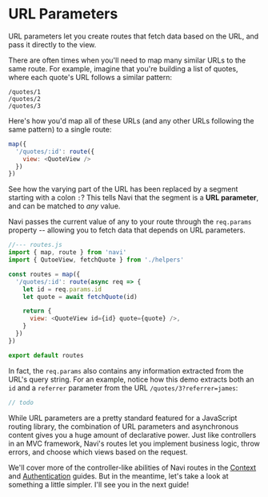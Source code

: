 
# URL Parameters

<Blurb>

URL parameters let you create routes that fetch data based on the URL, and pass it directly to the view.

</Blurb>

There are often times when you'll need to map many similar URLs to the same route. For example, imagine that you're building a list of quotes, where each quote's URL follows a similar pattern:

```text
/quotes/1
/quotes/2
/quotes/3
```

Here's how you'd map all of these URLs (and any other URLs following the same pattern) to a single route:

```js
map({
  '/quotes/:id': route({
    view: <QuoteView />
  })
})
```

See how the varying part of the URL has been replaced by a segment starting with a colon `:`? This tells Navi that the segment is a **URL parameter**, and can be matched to *any* value.

Navi passes the current value of any to your route through the `req.params` property -- allowing you to fetch data that depends on URL parameters.

```js
//--- routes.js
import { map, route } from 'navi'
import { QutoeView, fetchQuote } from './helpers'

const routes = map({
  '/quotes/:id': route(async req => {
    let id = req.params.id
    let quote = await fetchQuote(id)

    return {
      view: <QuoteView id={id} quote={quote} />,
    }
  })
})

export default routes
```

In fact, the `req.params` also contains any information extracted from the URL's query string. For an example, notice how this demo extracts both an `id` and a `referrer` parameter from the URL `/quotes/3?referrer=james`:

```js
// todo
```

While URL parameters are a pretty standard featured for a JavaScript routing library, the combination of URL parameters and asynchronous content gives you a huge amount of declarative power. Just like controllers in an MVC framework, Navi's routes let you implement business logic, throw errors, and choose which views based on the request.

We'll cover more of the controller-like abilities of Navi routes in the [Context](../context) and [Authentication](../authenticated-routes) guides. But in the meantime, let's take a look at something a little simpler. I'll see you in the next guide!